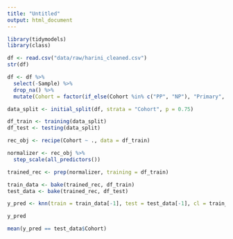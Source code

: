 ---
title: "Untitled"
output: html_document
---

```{r}
library(tidymodels)
library(class)
```

```{r}
df <- read.csv("data/raw/harini_cleaned.csv")
str(df)

df <- df %>% 
  select(-Sample) %>% 
  drop_na() %>% 
  mutate(Cohort = factor(if_else(Cohort %in% c("PP", "NP"), "Primary", "Latent")))

data_split <- initial_split(df, strata = "Cohort", p = 0.75)

df_train <- training(data_split)
df_test <- testing(data_split)
```

```{r}
rec_obj <- recipe(Cohort ~ ., data = df_train)

normalizer <- rec_obj %>% 
  step_scale(all_predictors())

trained_rec <- prep(normalizer, training = df_train)

train_data <- bake(trained_rec, df_train)
test_data <- bake(trained_rec, df_test)
```

```{r}
y_pred <- knn(train = train_data[-1], test = test_data[-1], cl = train_data$Cohort, k = 5)

y_pred
```

```{r}
mean(y_pred == test_data$Cohort)
```